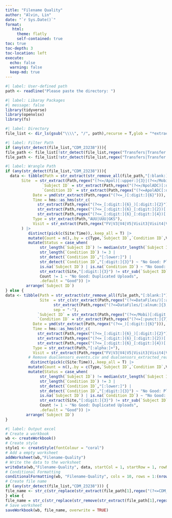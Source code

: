 ```yaml
---
title: "Filename Quality"
author: "Alvin, Lin"
date: "`r Sys.Date()`"
format:
   html:
     theme: flatly
     self-contained: true
toc: true
toc-depth: 3
toc-location: left
execute:
  echo: false
  warning: false 
  keep-md: true
---
```

<!-- Instructions -->
<!-- Step 1 : Copy the directory of upload -->
<!-- Step 2 : Ctrl + Alt + R -->
<!-- Step 3 : And then paste -->

<!-- Case 1: Condition ID -->
<!-- \\oneabbott.com\dept\ADC\Technical_OPS\Clinical_Affairs\CDM_23238\003 -->

<!-- Case 2: Subject ID and Condition ID -->
<!-- \\wf00168p.oneabbott.com\data1\CDM\ADC-US-RES-23241\SE01\UploadData\UUU\UUU_Datafiles\083-IDR\2023-12-01_1554 -->

<!-- Case 3: Duplicated uploads and Put files on the wrong folders -->
<!-- \\wf00168p.oneabbott.com\data1\CDM\ADC-US-RES-22225\SE13_Ket\UploadData\UUU\UUU_DataFiles\SDRI-058 -->

<!-- Case 4: Folder name and Folder structure -->
<!-- \\wf00168p.oneabbott.com\data1\CDM\ADC-US-RES-21210\UploadData\AUU\AUU_DataFiles -->


<!-- Upload Data has a blank  -->
<!-- \\wf00168p.oneabbott.com\data1\CDM\ADC-US-RES-22225\SE29_Ket\Upload Data\UUU\UUU_DataFiles\ERA-117 -->
<!-- Data Files has a blank and Multiple Visits and rounds-->
<!-- \\wf00168p.oneabbott.com\data1\CDM\ADC-US-RES-22225\SE36_Lac\UploadData\UUU\UUU Data Files -->


<!-- External -->
<!-- UUU \\wf00168p.oneabbott.com\data1\CDM\ALB-US-EXP-21001\UploadData\AUU\AUU_DataFiles -->
<!-- \\wf00168p.oneabbott.com\data1\CDM\ADC-US-RES-23241\SE01\UploadData\UUU\UUU_Datafiles\083-IDR\2023-12-01_1554 -->

<!-- Upload Data has a blank  -->
<!-- \\wf00168p.oneabbott.com\data1\CDM\ADC-US-RES-22225\SE29_Ket\Upload Data\UUU\UUU_DataFiles\ERA-117 -->
<!-- Data Files has a blank and Multiple Visits and rounds-->
<!-- \\wf00168p.oneabbott.com\data1\CDM\ADC-US-RES-22225\SE36_Lac\UploadData\UUU\UUU Data Files -->
<!-- Multiple Visits and rounds -->
<!-- UUU/UUU_DataFiles/SDRI-058/000580001/FV/Apol0580001_______CAP_230405_101208/Apol0580001_______CAP_230405_101208_events.csv -->

<!-- InHouse -->
<!-- Round 1 -->
<!-- \\oneabbott.com\dept\ADC\Technical_OPS\Clinical_Affairs\CDM_23238\003 -->
<!-- \\oneabbott.com\dept\ADC\Technical_OPS\Clinical_Affairs\CDM_23238\004 -->
<!-- \\oneabbott.com\dept\ADC\Technical_OPS\Clinical_Affairs\CDM_23238\007 -->

```r
#| label: User-defined path
path <- readline("Please paste the directory: ")
```

```r
#| label: Libaray Packages 
#| message: false
library(tidyverse)
library(openxlsx)
library(fs)
```

```r
#| label: Directory
file_list <- dir_ls(gsub("\\\\", "/", path),recurse = T,glob = "*extracted_realm.zip|*events.csv|*readings.csv")
```
 <!-- & str_detect(file_list,regex("AUU_DataFiles|UUU_DataFiles|UUU Data Files",ignore_case = T)) -->
```r
#| label: Filter Path
if (any(str_detect(file_list,"CDM_23238"))){
file_path <- file_list[!str_detect(file_list,regex("Transfers|Transfer|Archive|Archives",ignore_case = T))]} else {
file_path <- file_list[!str_detect(file_list,regex("Transfers|Transfer|Archive|Archives|Final",ignore_case = T))]}
```

```r
#| label: Wrangle Path
if (any(str_detect(file_list,"CDM_23238"))){
  data <- tibble(Path = str_extract(str_remove_all(file_path,"[:blank:]"),regex("(?<=Clinical_Affairs/).+|(?<=Upload Data/).+")),
       Site  = str_extract(Path,regex("(?<=/Apol)[:upper:]{3}|(?<=/Mobi)[:upper:]{3}|(?<=/[:alnum:]{2}_)[:upper:]{3}")),
                `Subject ID` = str_extract(Path,regex("(?<=/ApolADC)[:digit:]{4}|(?<=/MobiADC)[:digit:]{4}|(?<=/[:alnum:]{2}_ADC)[:digit:]{4}")),
                `Condition ID` = str_extract(Path,regex("(?<=ApolADC[:digit:]{10}_)[:alnum:]+|(?<=MobiADC[:digit:]{10}_)[:alnum:]+|(?<=[:alnum:]{2}_ADC[:digit:]{4}_)[:alnum:]+")),
            Date = ymd(str_extract(Path,regex("(?<=_)[:digit:]{6}"))),
            Time = hms::as_hms(str_c(
              str_extract(Path,regex("(?<=_[:digit:]{6}_)[:digit:]{2}")),
              str_extract(Path,regex("(?<=_[:digit:]{6}_[:digit:]{2})[:digit:]{2}")),
              str_extract(Path,regex("(?<=_[:digit:]{6}_[:digit:]{4})[:digit:]{2}")),sep = ":")),
            Type = str_extract(Path,"AUU|UUU|GKS"),
            Visit = str_extract(Path,regex("FV|V3|V4|V5|Visit3|Visit4|Visit5|Visit_3|Visit_4|Visit_5|C1|C2|C3|C4|Exit|Round1|Round2",ignore_case = T))
       ) |> 
          distinct(pick(c(Site:Time)),.keep_all = T) |> 
          mutate(Count = n(),.by = c(Type,`Subject ID`,`Condition ID`,Visit)) |>
          mutate(Status = case_when(
               str_length(`Subject ID`) != median(str_length(`Subject ID`),na.rm = T) ~ "No Good: Please Check Subject ID",
               str_length(`Condition ID`) != 3 |
               str_detect(`Condition ID`,"[:lower:]") |
               str_detect(`Condition ID`,"[:digit:]{3}") ~ "No Good: Please Check Condition ID",
               is.na(`Subject ID`) | is.na(`Condition ID`) ~ "No Good: Please Check Subject ID and Condition ID",
               str_extract(Site,"[:digit:]{3}") != str_sub(`Subject ID`,1,3) ~ "No Good: Put files on the wrong Site folders",
               Count != 1 ~ "No Good: Duplicated Uploads",
               .default = "Good")) |> 
         arrange(`Subject ID`)
} else {
data <- tibble(Path = str_extract(str_remove_all(file_path,"[:blank:]"),regex("(?<=UploadData/).+")),
               Site  = str_c(str_extract(Path,regex("(?<=DataFiles/)[:alnum:]+",ignore_case = T)),
                     str_extract(Path,regex("(?<=DataFiles/[:alnum:]{3,4}[:punct:]{1})[:alnum:]+",ignore_case = T)),
                     sep = "-"),
              `Subject ID` = str_extract(Path,regex("(?<=/Mobi)[:digit:]+|(?<=/Atna)[:digit:]+|(?<=/Apol)[:digit:]+")),
              `Condition ID` = str_extract(Path,regex("(?<=[:punct:]{7})[:alnum:]+")),
            Date = ymd(str_extract(Path,regex("(?<=_)[:digit:]{6}"))),
            Time = hms::as_hms(str_c(
              str_extract(Path,regex("(?<=_[:digit:]{6}_)[:digit:]{2}")),
              str_extract(Path,regex("(?<=_[:digit:]{6}_[:digit:]{2})[:digit:]{2}")),
              str_extract(Path,regex("(?<=_[:digit:]{6}_[:digit:]{4})[:digit:]{2}")),sep = ":")),
            Type = str_extract(Path,"[:alpha:]+"),
            Visit = str_extract(Path,regex("FV|V3|V4|V5|Visit3|Visit4|Visit5|Visit_3|Visit_4|Visit_5|C1|C2|C3|C4|Exit",ignore_case = T))) |>
          # Remove dualsensors_events.csv and dualsensors_extracted_realm.zip
           distinct(pick(c(Site:Time)),.keep_all = T) |> 
          mutate(Count = n(),.by = c(Type,`Subject ID`,`Condition ID`,Visit)) |>
          mutate(Status = case_when(
               str_length(`Subject ID`) != median(str_length(`Subject ID`),na.rm = T) ~ "No Good: Please Check Subject ID",
               str_length(`Condition ID`) != 3 |
               str_detect(`Condition ID`,"[:lower:]") |
               str_detect(`Condition ID`,"[:digit:]{3}") ~ "No Good: Please Check Condition ID",
               is.na(`Subject ID`) | is.na(`Condition ID`) ~ "No Good: Please Check Subject ID and Condition ID",
               str_extract(Site,"[:digit:]{3}") != str_sub(`Subject ID`,1,3) ~ "No Good: Put files on the wrong Site folders",
               Count != 1 ~ "No Good: Duplicated Uploads",
               .default = "Good")) |> 
         arrange(`Subject ID`)
}
```

```r
#| label: Output excel
# Create a workbook
wb <- createWorkbook()
# Create style 
style1 <- createStyle(fontColour = "coral") 
# Add a empty worksheet
addWorksheet(wb,"Filename-Quality")
# Write the data to the worksheet
writeData(wb,"Filename-Quality", data, startCol = 1, startRow = 1, rowNames = F)
# Conditional Formatting
conditionalFormatting(wb, "Filename-Quality", cols = 10, rows = 1:(nrow(data) + 1), style = style1, type = "contains", rule = "No Good")
# Create file name
if (any(str_detect(file_list,"CDM_23238"))) {
file_name <- str_c(str_replace(str_extract(file_path[1],regex("(?<=CDM_).{9}")),"/","-Sub")," Filename-Quality.xlsx")
} else {
file_name = str_c(str_replace(str_remove(str_extract(file_path[1],regex("(?<=CDM/)[:graph:]+|(?<=M:/)[:graph:]+")),regex("/UploadData.+|/Upload")),"/","-"), " Filename-Quality.xlsx")}
# Save worksheet
saveWorkbook(wb, file_name, overwrite = TRUE)
```
